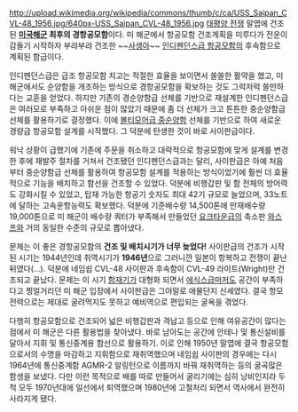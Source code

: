 http://upload.wikimedia.org/wikipedia/commons/thumb/c/ca/USS_Saipan_CVL-48_1956.jpg/640px-USS_Saipan_CVL-48_1956.jpg
[[태평양 전쟁]] 말엽에 건조된 '''[[미국]][[해군]] 최후의 경항공모함'''이다. 미 해군에서 항공모함 건조계획을 미루다가 전운이 감돌기 시작하자 부랴부랴 건조한 ~~[[사생아]]~~ [[인디펜던스급|인디펜던스급 항공모함]]의 후속함으로 계획된 함급이다.

인디펜던스급은 급조 항공모함 치고는 적절한 효율을 보이면서 쏠쏠한 활약을 했고, 미 해군에서도 순양함을 개조하는 방식으로 경항공모함을 확보하는 것도 그럭저럭 쓸만하다는 교훈을 얻었다. 하지만 기존의 경순양함급 선체를 기반으로 재설계한 인디펜던스급은 여러모로 부족하고 아쉬운 점이 많았기 때문에 좀 더 선체가 크고 튼튼한 중순양함급 선체를 활용하기로 결정했다. 이에 [[볼티모어급 중순양함]] 선체를 기반으로 하여 새로운 경량급 항공모함 설계를 시작했다. 그 덕분에 탄생한 것이 바로 사이판급이다.

워낙 상황이 급했기에 기존에 주문을 취소하고 대략적으로 항공모함에 맞게 설계를 변경한 후에 재발주 절차를 거쳐서 건조됐던 인디펜던스급과는 달리, 사이판급은 아예 처음부터 중순양함급 선체를 활용하여 항공모함 설계를 적용하는 방식이었기에 훨씬 더 효율적으로 기능을 배치하고 함선을 건조할 수 있었다. 덕분에 비행갑판 및 함 전체의 방어력도 강화시킬 수 있었고, 탑재 가능한 항공기 숫자도 최대 42기 규모로 늘었으며, 33노트에 달하는 고속운항능력도 확보했다. 덕분에 기준배수량 14,500톤에 만재배수량 19,000톤으로 미 해군이 배수량 쿼터가 부족해서 만들었던 [[요크타운급 항공모함|요크타운급]]의 축소판 [[와스프]]와 거의 동일한 수준의 규모로 뽑아냈다.

문제는 이 좋은 경항공모함의 '''건조 및 배치시기가 너무 늦었다!''' 사이판급의 건조가 시작된 시기는 1944년인데 취역시기가 '''1946년'''으로 그러니깐 일본이 항복하고 전쟁이 끝난 뒤였다(…). 덕분에 네임쉽 CVL-48 사이판과 후속함이 CVL-49 라이트(Wright)만 건조되고 끝났다. 문제는 이 시기 [[함재기]]가 대형화 되면서 [[에식스급 항공모함|에식스급]]마저도 공간이 부족하다고 찡얼거리던 미 해군 입장에서 사이판급은 그야말로 애물단지 신세였다. 결국 항모전력으로는 제대로 굴려먹지도 못하고 예비역으로 편입되는 굴욕을 겪었다.

다행히 항공모함으로 건조되어 넓은 비행갑판과 격납고 등으로 인해 여유공간이 많다는 점에서 미 해군은 다른 활용법을 찾아냈다. 바로 남아도는 공간에 안테나 및 통신설비를 달아서  지휘 및 통신중계용 함선으로 활용하기. 이로 인해 1950년 말엽에 결국 항공모함으로서의 수명을 마감하고 지휘함으로 재취역했으며 네임쉽 사이판의 경우에는 다시 1964년에 통신중계함 AGMR-2 알링턴으로 이름까지 바꿔 재취역하는 등의 굴곡많은 함생을 보냈다. 다만 이런 목적으로 배를 따로 만들어서 굴리기에는 심히 낭비인지라 두 척 모두 1970년대에 일선에서 퇴역했으며 1980년에 고철처리 되면서 역사에서 완전히 사라지게 됐다.
